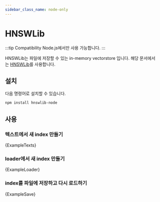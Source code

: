 ```yaml
---
sidebar_class_name: node-only
---
```



# HNSWLib

:::tip Compatibility
Node.js에서만 사용 가능합니다.
:::

HNSWLib는 파일에 저장할 수 있는 in-memory vectorstore 입니다. 해당 문서에서는 [HNSWLib](https://github.com/nmslib/hnswlib)를 사용합니다.

## 설치

다음 명령어로 설치할 수 있습니다.

```bash npm2yarn
npm install hnswlib-node
```

## 사용

### 텍스트에서 새 index 만들기


<CodeBlock language="typescript">{ExampleTexts}</CodeBlock>

### loader에서 새 index 만들기


<CodeBlock language="typescript">{ExampleLoader}</CodeBlock>

### index를 파일에 저장하고 다시 로드하기


<CodeBlock language="typescript">{ExampleSave}</CodeBlock>
